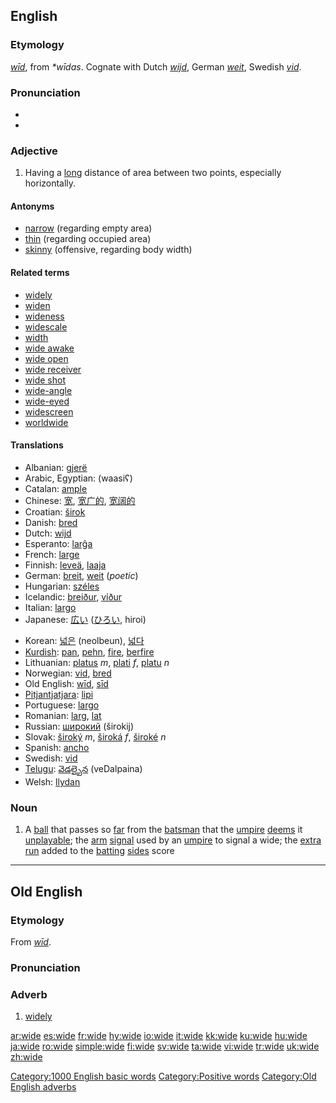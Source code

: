 ==English==
===Etymology===
{{OE.}} ''[[wid|wīd]]'', from {{Ger.}} ''*wīdas''.  Cognate with Dutch ''[[wijd]]'', German ''[[weit]]'', Swedish ''[[vid]]''.

===Pronunciation===
{{IPA|/waɪd/}}
*{{audio|en-us-wide.ogg|Audio (US)}}
*{{rhymes|aɪd}}

===Adjective===
{{en-ad2|'''wide'''|'''[[wider]]'''|'''[[widest]]'''}}
# Having a [[long]] distance of area between two points, especially horizontally.

====Antonyms====
* [[narrow]] (regarding empty area)
* [[thin]] (regarding occupied area) 
* [[skinny]] (offensive, regarding body width)

====Related terms====
*[[widely]]
*[[widen]]
*[[wideness]]
*[[widescale]]
*[[width]]
*[[wide awake]]
*[[wide open]]
*[[wide receiver]]
*[[wide shot]]
*[[wide-angle]]
*[[wide-eyed]]
*[[widescreen]]
*[[worldwide]]

====Translations====
{{top}}
*Albanian: [[gjerë]]
*Arabic, Egyptian: {{ARchar|[[واسع]]}} (waasiʕ)
*Catalan: [[ample]]
*Chinese: [[宽]], [[宽广的]], [[宽阔的]]
*Croatian: [[širok]]
*Danish: [[bred]]
*Dutch: [[wijd]]
*Esperanto: [[larĝa]]
*French: [[large]]
*Finnish: [[leveä]], [[laaja]]
*German: [[breit]], [[weit]] (''poetic'')
*Hungarian: [[széles]]
*Icelandic: [[breiður]], [[víður]]
*Italian: [[largo]]
*Japanese: [[広い]] ([[ひろい]], hiroi)
{{mid}}
*Korean: [[넓은]] (neolbeun), [[넓다]]
*[[Kurdish]]: [[pan]], [[pehn]], [[fire]], [[berfire]]
*Lithuanian: [[platus]] ''m'', [[plati]] ''f'', [[platu]] ''n''
*Norwegian: [[vid]], [[bred]]
*Old English: [[wid#Old English|wīd]], [[sid#Old English|sīd]]
*[[Pitjantjatjara]]: [[lipi]]
*Portuguese: [[largo]]
*Romanian: [[larg]], [[lat]]
*Russian: [[широкий]] (širokij)
*Slovak: [[široký]] ''m'', [[široká]] ''f'', [[široké]] ''n''
*Spanish: [[ancho]]
*Swedish: [[vid]]
*[[Telugu]]: [[వెడల్పైన]] (veDalpaina)
*Welsh: [[llydan]]
{{bottom}}

===Noun===
{{en-noun}}
# {{cricket}} A [[ball]] that passes so [[far]] from the [[batsman]] that the [[umpire]] [[deem]]s it [[unplayable]]; the [[arm]] [[signal]] used by an [[umpire]] to signal a wide; the [[extra]] [[run]] added to the [[batting]] [[side]]s score

[[Category:1000 English basic words]]
[[Category:Positive words]]

----

==Old English==
===Etymology===
From ''[[wid|wīd]]''.

===Pronunciation===
{{IPA|/wi:d/}}

===Adverb===
{{Unicode|'''wīde'''}}
# [[widely]]

[[Category:Old English adverbs]]

[[ar:wide]]
[[es:wide]]
[[fr:wide]]
[[hy:wide]]
[[io:wide]]
[[it:wide]]
[[kk:wide]]
[[ku:wide]]
[[hu:wide]]
[[ja:wide]]
[[ro:wide]]
[[simple:wide]]
[[fi:wide]]
[[sv:wide]]
[[ta:wide]]
[[vi:wide]]
[[tr:wide]]
[[uk:wide]]
[[zh:wide]]
